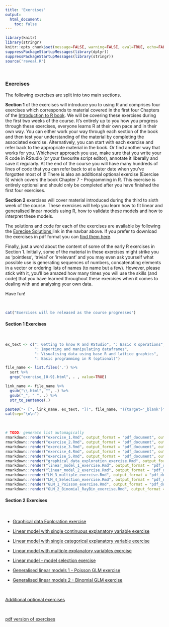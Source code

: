 ```yaml
---
title: 'Exercises'
output: 
  html_document:
    toc: false
---
```


```r
library(knitr)
library(stringr)
knitr::opts_chunk$set(message=FALSE, warning=FALSE, eval=TRUE, echo=FALSE)
suppressPackageStartupMessages(library(dplyr))
suppressPackageStartupMessages(library(stringr))
source('reveal.R')
```

\  

### Exercises

The following exercises are split into two main sections.

**Section 1** of the exercises will introduce you to using R and comprises four exercises which corresponds to material covered in the first four Chapters of the [Introduction to R book](https://intro2r.com). We will be covering these exercises during the first two weeks of the course. It’s entirely up to you how you progress through these exercises, everyone learns R at their own pace and in their own way. You can either work your way through each section of the book and then test your understanding of the material by completing the associated exercise. Alternatively, you can start with each exercise and refer back to the appropriate material in the book. Or find another way that works for you. Whichever approach you use, make sure that you write your R code in RStudio (or your favourite script editor), annotate it liberally and save it regularly. At the end of the course you will have many hundreds of lines of code that you can refer back to at a later date when you’ve forgotten most of it! There is also an additional optional exercise (Exercise 5) which covers the book Chapter 7 - Programming in R. This exercise is entirely optional and should only be completed after you have finished the first four exercises. 

**Section 2** exercises will cover material introduced during the third to sixth week of the course. These exercises will help you learn how to fit linear and generalised linear models using R, how to validate these models and how to interpret these models.   

The solutions and code for each of the exercises are available by following the [Exrecise Solutions <i class="fa fa-book" aria-hidden="true"></i>](exercise_solutions.html){target="_blank"} link in the navbar above. If you prefer to download the exercises in pdf format you can [find them here](exercise_pdf.html){target="_blank"}. 

Finally, just a word about the content of some of the early R exercises in Section 1. Initially, some of the material in these exercises might strike you as ‘pointless’, ‘trivial’ or ‘irrelevant’ and you may even ask yourself what possible use is generating sequences of numbers, concatenating elements in a vector or ordering lists of names (to name but a few).  However, please stick with it, you’ll be amazed how many times you will use the skills (and code) that you have learned throughout these exercises when it comes to dealing with and analysing your own data. 

Have fun!

\  


```r
cat("Exercises will be released as the course progresses")
```

#### Section 1 Exercises

\  

```r
ex_text <- c(": Getting to know R and RStudio", ": Basic R operations", 
             ": Importing and manipulating dataframes", 
             ": Visualising data using base R and lattice graphics",
             ": Basic programming in R (optional)")

file_name <- list.files('.') %>%
  sort %>% 
  grep("exercise_[0-9].html", . , value=TRUE)

link_name <- file_name %>%
  gsub("\\.html", "", .) %>%
  gsub("_", " ", .) %>%
  str_to_sentence(.)

paste0("- [", link_name, ex_text, "](", file_name, "){target='_blank'}") %>%
cat(sep="\n\n")
```

\  

```r
# TODO: generate list automagically
rmarkdown::render("exercise_1.Rmd", output_format = "pdf_document", output_file = "./exercises/exercise_1.pdf", quiet = TRUE)
rmarkdown::render("exercise_2.Rmd", output_format = "pdf_document", output_file = "./exercises/exercise_2.pdf", quiet = TRUE)
rmarkdown::render("exercise_3.Rmd", output_format = "pdf_document", output_file = "./exercises/exercise_3.pdf", quiet = TRUE)
rmarkdown::render("exercise_4.Rmd", output_format = "pdf_document", output_file = "./exercises/exercise_4.pdf", quiet = TRUE)
rmarkdown::render("exercise_5.Rmd", output_format = "pdf_document", output_file = "./exercises/exercise_5.pdf", quiet = TRUE)
rmarkdown::render("graphical_data_exploration_exercise.Rmd", output_format = "pdf_document", output_file = "./exercises/graphical_data_exploration_exercise.pdf", quiet = TRUE)
rmarkdown::render("linear_model_1_exercise.Rmd", output_format = "pdf_document", output_file = "./exercises/linear_model_1_exercise.pdf", quiet = TRUE)
rmarkdown::render("linear_model_2_exercise.Rmd", output_format = "pdf_document", output_file = "./exercises/linear_model_2_exercise.pdf", quiet = TRUE)
rmarkdown::render("LM_3_multiple_exercise.Rmd", output_format = "pdf_document", output_file = "./exercises/linear_model_3_exercise.pdf", quiet = TRUE)
rmarkdown::render("LM_4_Selection_exercise.Rmd", output_format = "pdf_document", output_file = "./exercises/linear_model_4_exercise.pdf", quiet = TRUE)
rmarkdown::render("GLM_1_Poisson_exercise.Rmd", output_format = "pdf_document", output_file = "./exercises/GLM_1_Poisson_exercise.pdf", quiet = TRUE)
rmarkdown::render("GLM_2_Binomial_RayBin_exercise.Rmd", output_format = "pdf_document", output_file = "./exercises/GLM_2_Binomial_RayBin_exercise.pdf", quiet = TRUE)
```

#### Section 2 Exercises

\  

 - [Graphical data Exploration exercise](graphical_data_exploration_exercise.html)

 - [Linear model with single continuous explanatory variable exercise](linear_model_1_exercise.html)
 
 - [Linear model with single categorical explanatory variable exercise](linear_model_2_exercise.html)
 
 - [Linear model with multiple explanatory variables exercise](LM_3_multiple_exercise.html)
 
 - [Linear model - model selection exercise](LM_4_Selection_exercise.html)

 - [Generalised linear models 1 - Poisson GLM exercise](GLM_1_Poisson_exercise.html)

 - [Generalised linear models 2 - Binomial GLM exercise](GLM_2_Binomial_RayBin_exercise.html)
 
<!-- - [Generalised linear models 3 - Binomial GLM exercise (proportion data)](GLM_3_BinomialProportions_exercise.html)
-->

\  

[Additional optional exercises](optional_exercises.html)

\  

[pdf version of exercises](exercise_pdf.html)

